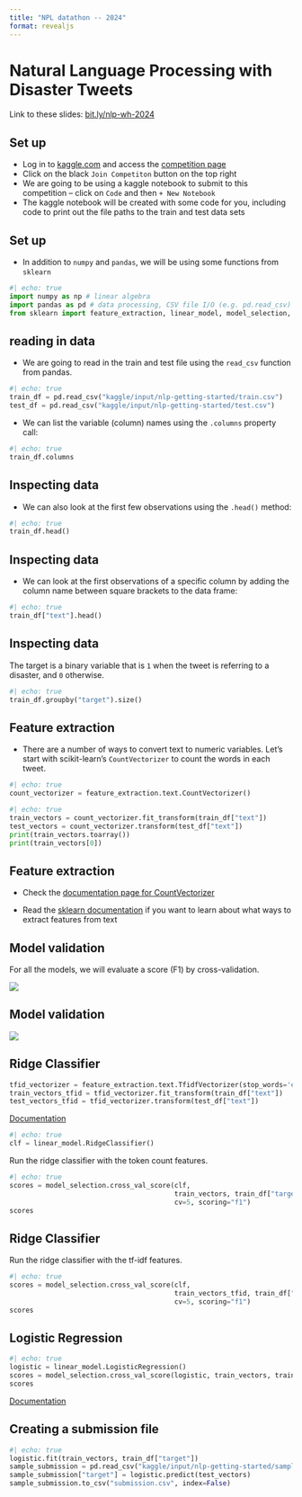 ```yaml
---
title: "NPL datathon -- 2024"
format: revealjs
---
```


# Natural Language Processing with Disaster Tweets

Link to these slides: [bit.ly/nlp-wh-2024](https://bit.ly/nlp-wh-2024)

## Set up

* Log in to [kaggle.com](https://www.kaggle.com/) and access the [competition page](https://www.kaggle.com/competitions/nlp-getting-started/overview)
* Click on the black `Join Competiton` button on the top right
* We are going to be using a kaggle notebook to submit to this competition -- click on `Code` and then `+ New Notebook`
* The kaggle notebook will be created with some code for you, including code to print out the file paths to the train and test data sets

## Set up

* In addition to `numpy` and `pandas`, we will be using some functions from `sklearn`

```python
#| echo: true
import numpy as np # linear algebra
import pandas as pd # data processing, CSV file I/O (e.g. pd.read_csv)
from sklearn import feature_extraction, linear_model, model_selection, preprocessing, svm
```

## reading in data

* We are going to read in the train and test file using the `read_csv` function from pandas.

```python
#| echo: true
train_df = pd.read_csv("kaggle/input/nlp-getting-started/train.csv")
test_df = pd.read_csv("kaggle/input/nlp-getting-started/test.csv")
```

* We can list the variable (column) names using the `.columns` property call:

```python
#| echo: true
train_df.columns
```

## Inspecting data

* We can also look at the first few observations using the `.head()` method:

```python
#| echo: true
train_df.head()
```

## Inspecting data

* We can look at the first observations of a specific column by adding the column name between square brackets to the data frame:

```python
#| echo: true
train_df["text"].head()
```

## Inspecting data

The target is a binary variable that is `1` when the tweet is referring to a disaster, and `0` otherwise.

```python
#| echo: true
train_df.groupby("target").size()
```

## Feature extraction

* There are a number of ways to convert text to numeric variables. Let's start with scikit-learn's `CountVectorizer` to count the words in each tweet.

```python
#| echo: true
count_vectorizer = feature_extraction.text.CountVectorizer()
```

```python
#| echo: true
train_vectors = count_vectorizer.fit_transform(train_df["text"])
test_vectors = count_vectorizer.transform(test_df["text"])
print(train_vectors.toarray())
print(train_vectors[0])
```

## Feature extraction

* Check the [documentation page for CountVectorizer](https://scikit-learn.org/stable/modules/generated/sklearn.feature_extraction.text.CountVectorizer.html)

* Read the [sklearn documentation](https://scikit-learn.org/stable/modules/classes.html#module-sklearn.feature_extraction.text) if you want to learn about what ways to extract features from text


## Model validation

For all the models, we will evaluate a score (F1) by cross-validation.

![](images/grid_search_cross_validation.png)


## Model validation

![](images/github-recovery-codes.png)

## Ridge Classifier

```python
tfid_vectorizer = feature_extraction.text.TfidfVectorizer(stop_words='english')
train_vectors_tfid = tfid_vectorizer.fit_transform(train_df["text"])
test_vectors_tfid = tfid_vectorizer.transform(test_df["text"])
```

[Documentation](https://scikit-learn.org/stable/modules/linear_model.html#ridge-regression)

```python
#| echo: true
clf = linear_model.RidgeClassifier()
```

Run the ridge classifier with the token count features.

```python
#| echo: true
scores = model_selection.cross_val_score(clf, 
                                         train_vectors, train_df["target"],
                                         cv=5, scoring="f1")
scores
```

## Ridge Classifier

Run the ridge classifier with the tf-idf features.

```python
#| echo: true
scores = model_selection.cross_val_score(clf, 
                                         train_vectors_tfid, train_df["target"],
                                         cv=5, scoring="f1")
scores
```

## Logistic Regression

```python
#| echo: true
logistic = linear_model.LogisticRegression()
scores = model_selection.cross_val_score(logistic, train_vectors, train_df["target"], cv=5, scoring="f1")
scores
```

[Documentation](https://scikit-learn.org/stable/modules/generated/sklearn.linear_model.SGDClassifier.html#sklearn.linear_model.SGDClassifier)

## Creating a submission file

```python
#| echo: true
logistic.fit(train_vectors, train_df["target"])
sample_submission = pd.read_csv("kaggle/input/nlp-getting-started/sample_submission.csv")
sample_submission["target"] = logistic.predict(test_vectors)
sample_submission.to_csv("submission.csv", index=False)
```

